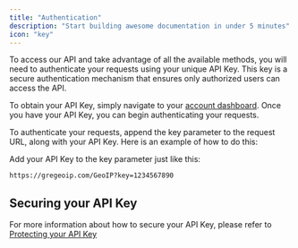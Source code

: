 ```yaml
---
title: "Authentication"
description: "Start building awesome documentation in under 5 minutes"
icon: "key"
---
```


To access our API and take advantage of all the available methods, you will need to authenticate your requests using your unique API Key. This key is a secure authentication mechanism that ensures only authorized users can access the API.

To obtain your API Key, simply navigate to your [account dashboard](https://greip.io/dashboard/APIs). Once you have your API Key, you can begin authenticating your requests.

To authenticate your requests, append the key parameter to the request URL, along with your API Key. Here is an example of how to do this:

Add your API Key to the key parameter just like this:

```
https://gregeoip.com/GeoIP?key=1234567890
```

## Securing your API Key

For more information about how to secure your API Key, please refer to [Protecting your API Key]()
